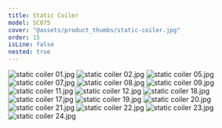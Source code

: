 ```yaml
---
title: Static Coiler
model: SC075
cover: "@assets/product_thumbs/static-coiler.jpg"
order: 15
isLine: false
nested: true
---
```



<ProductTabs />

![static coiler 01.jpg](@assets/article_images/static-coiler/static-coiler-01.jpg)
![static coiler 02.jpg](@assets/article_images/static-coiler/static-coiler-02.jpg)
![static coiler 05.jpg](@assets/article_images/static-coiler/static-coiler-05.jpg)
![static coiler 07.jpg](@assets/article_images/static-coiler/static-coiler-07.jpg)
![static coiler 08.jpg](@assets/article_images/static-coiler/static-coiler-08.jpg)
![static coiler 09.jpg](@assets/article_images/static-coiler/static-coiler-09.jpg)
![static coiler 11.jpg](@assets/article_images/static-coiler/static-coiler-11.jpg)
![static coiler 12.jpg](@assets/article_images/static-coiler/static-coiler-12.jpg)
![static coiler 18.jpg](@assets/article_images/static-coiler/static-coiler-18.jpg)
![static coiler 17.jpg](@assets/article_images/static-coiler/static-coiler-17.jpg)
![static coiler 19.jpg](@assets/article_images/static-coiler/static-coiler-19.jpg)
![static coiler 20.jpg](@assets/article_images/static-coiler/static-coiler-20.jpg)
![static coiler 21.jpg](@assets/article_images/static-coiler/static-coiler-21.jpg)
![static coiler 22.jpg](@assets/article_images/static-coiler/static-coiler-22.jpg)
![static coiler 23.jpg](@assets/article_images/static-coiler/static-coiler-23.jpg)
![static coiler 24.jpg](@assets/article_images/static-coiler/static-coiler-24.jpg)
